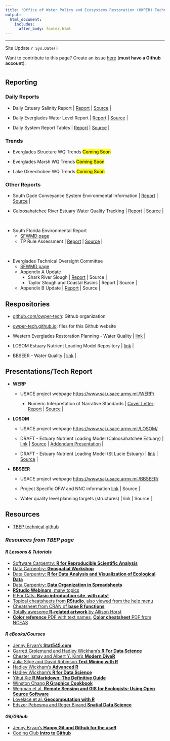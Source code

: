 ```yaml
---
title: "Office of Water Policy and Ecosystems Restoration (OWPER) Technical Github Webpage <img src='dep_logo.png' align='right' height = '100'/>"
output: 
  html_document:
    includes:
      after_body: footer.html
---
```


***

Site Update `r Sys.Date()`

Want to contribute to this page? Create an issue [here](https://github.com/owper-tech/owper-tech.github.io/issues/new/choose) (**must have a Github account**). 

# {.tabset}

## Reporting

### Daily Reports

- Daily Estuary Salinity Report | [Report](http://publicfiles.dep.state.fl.us/owp/SalinityReports/SalinityUpdate.html){target="_blank"} | [Source](https://github.com/owper-tech/owper-EstuarySalinityUpdate){target="_blank"} |

- Daily Everglades Water Level Report | [Report](http://publicfiles.dep.state.fl.us/owp/SalinityReports/WaterLevelUpdate.html){target="_blank"} | [Source](https://github.com/owper-tech/owper-WaterLevelUpdate){target="_blank"} |
    
- Daily System Report Tables | [Report](http://publicfiles.dep.state.fl.us/owp/SalinityReports/DailySystemReport_Table.html){target="_blank"} | [Source](https://github.com/owper-tech/owper-SystemReport){target="_blank"} |


### Trends

- Everglades Structure WQ Trends <mark>Coming Soon</mark>

- Everglades Marsh WQ Trends <mark>Coming Soon</markr>

- Lake Okeechobee WQ Trends <mark>Coming Soon</mark>



### Other Reports 

- South Dade Conveyance System Environmental Information | [Report](https://owper-tech.github.io/SouthDade_WQ/){target="_blank"} | [Source](https://github.com/owper-tech/SouthDade_WQ){target="_blank"} |

- Caloosahatchee River Estuary Water Quality Tracking | [Report](https://owper-tech.github.io/CREWQ_tracking/){target="_blank"} | [Source](https://github.com/owper-tech/CREWQ_tracking){target="_blank"} |

<br>

- South Florida Environmental Report
    - [SFWMD page](https://www.sfwmd.gov/science-data/scientific-publications-sfer){target="_blank"}
    - TP Rule Assessment | [Report](https://owper-tech.github.io/EvergladesTPRule/){target="_blank"} | [Source](https://github.com/owper-tech/EvergladesTPRule){target="_blank"} |

<br>

- Everglades Technical Oversight Committee
    - [SFWMD page](https://www.sfwmd.gov/our-work/toc){target="_blank"}
    - Appendix A Update 
        - Shark River Slough | [Report](https://owper-tech.github.io/reports/SRSUpdate.html){target="_blank"} | Source |
        - Taylor Slough and Coastal Basins | Report | Source |
    - Appendix B Update | [Report](https://owper-tech.github.io/reports/LNWRUpdate.html){target="_blank"} | Source |
    
## Respositories

 - [github.com/owper-tech](https://github.com/owper-tech/){target="_blank"}: Github organization
 
 - [owper-tech.github.io](https://github.com/owper-tech/owper-tech.github.io){target="_blank"}: files for this Github website
 
 - Western Everglades Restoration Planning - Water Quality | [link](https://github.com/SwampThingPaul/WERP_WQ){target="_blank"} |
 
 - LOSOM Estuary Nutrient Loading Model Repository | [link](https://github.com/SwampThingPaul/LOSOM_ENLM){target="_blank"} |
 
 - BBSEER - Water Quality | [link](https://github.com/SwampThingPaul/BBSEER_WQ){target="_blank"} |

## Presentations/Tech Report

- **WERP**

  - USACE project webpage [https://www.saj.usace.army.mil/WERP/](https://www.saj.usace.army.mil/WERP/){target="_blank"}
    
    - Numeric Interpretation of Narrative Standards | [Cover Letter](./docs/WERP/FDEP WERP WQ WhitePaper Transmittal Letter FINAL 071117.pdf){target="_blank"}; [Report](./docs/WERP/FDEP WERP WQ WhitePaper_FINAL 071117.pdf){target="_blank"} | [Source](https://github.com/SwampThingPaul/WERP_WQ){target="_blank"} |

- **LOSOM**

  * USACE project webpage [https://www.saj.usace.army.mil/LOSOM/](https://www.saj.usace.army.mil/LOSOM/){target="_blank"}

  * DRAFT - Estuary Nutrient Loading Model (Caloosahatchee Estuary) | [link](https://owper-tech.github.io/slides/LOSOM/ENLM/Julian_LOSOM_ENLM#1){target="_blank"} | [Source](https://github.com/SwampThingPaul/LOSOM_ENLM){target="_blank"} | [Addendum Presentation](https://owper-tech.github.io/slides/LOSOM/ENLM/Julian_LOSOM_CRE_ENLM_ad1#1){target="_blank"} | 
    
  * DRAFT - Estuary Nutrient Loading Model (St Lucie Estuary) | [link](https://owper-tech.github.io/slides/LOSOM/ENLM/Julian_LOSOM_SLE_ENLM#1){target="_blank"} | [Source](https://github.com/SwampThingPaul/LOSOM_ENLM){target="_blank"} |


- **BBSEER**

  * USACE project webpage [https://www.saj.usace.army.mil/BBSEER/](https://www.saj.usace.army.mil/BBSEER/){target="_blank"}
  
  * Project Specific OFW and NNC information [link](https://swampthingecology.org/slides/BBSEER/BBSEER_OFW_map.html){target="_blank"} | Source |
    
  * Water quality level planning targets (structures) | link | Source |
    
<!-- https://owper-tech.github.io/slides/BBSEER/BBSEER_WQPlanTarget#1 -->
    
## Resources

* [TBEP technical github](https://tbep-tech.github.io/){target="_blank"}

### *Resources from TBEP page*

#### *R Lessons & Tutorials*

* [Software Carpentry: **R for Reproducible Scientific Analysis**](http://data-lessons.github.io/gapminder-R/){target="_blank"}
* [Data Carpentry: **Geospatial Workshop**](https://datacarpentry.org/geospatial-workshop/){target="_blank"}
* [Data Carpentry: **R for Data Analysis and Visualization of Ecological Data**](http://www.datacarpentry.org/R-ecology-lesson/){target="_blank"}
* [Data Carpentry: **Data Organization in Spreadsheets**](http://www.datacarpentry.org/spreadsheet-ecology-lesson/){target="_blank"}
* [**RStudio Webinars**, many topics](https://www.rstudio.com/resources/webinars/){target="_blank"}
* [R For Cats: **Basic introduction site, with cats!**](http://rforcats.net/){target="_blank"}
* [Topical cheatsheets from **RStudio**, also viewed from the help menu](http://www.rstudio.com/resources/cheatsheets/){target="_blank"}
* [Cheatsheet from CRAN of **base R functions**](http://cran.r-project.org/doc/contrib/Short-refcard.pdf){target="_blank"} 
* [Totally awesome **R-related artwork** by Allison Horst](https://github.com/allisonhorst/stats-illustrations){target="_blank"}
* [**Color reference** PDF with text names](http://www.stat.columbia.edu/~tzheng/files/Rcolor.pdf){target="_blank"}, [**Color cheatsheet** PDF from NCEAS](https://www.nceas.ucsb.edu/sites/default/files/2020-04/colorPaletteCheatsheet.pdf){target="_blank"}

#### *R eBooks/Courses*

* [Jenny Bryan's **Stat545.com**](http://stat545.com/){target="_blank"}
* [Garrett Grolemund and Hadley Wickham's **R For Data Science**](http://r4ds.had.co.nz/){target="_blank"}
* [Chester Ismay and Albert Y. Kim's **Modern DiveR**](https://ismayc.github.io/moderndiver-book/){target="_blank"}
* [Julia Silge and David Robinson **Text Mining with R**](http://tidytextmining.com/){target="_blank"}
* [Hadley Wickham's **Advanced R**](http://adv-r.had.co.nz/){target="_blank"}
* [Hadley Wickham's **R for Data Science**](https://r4ds.had.co.nz){target="_blank"}
* [Yihui Xie **R Markdown: The Definitive Guide**](https://bookdown.org/yihui/rmarkdown/){target="_blank"}
* [Winston Chang **R Graphics Cookbook**](http://www.cookbook-r.com/){target="_blank"}
* [Wegman et al. **Remote Sensing and GIS for Ecologists: Using Open Source Software**](http://book.ecosens.org/RSEbook/){target="_blank"}
* [Lovelace et al. **Geocomputation with R**](https://geocompr.robinlovelace.net/){target="_blank"}
* [Edszer Pebesma and Roger Bivand **Spatial Data Science**](https://keen-swartz-3146c4.netlify.app/index.html){target="_blank"}

#### *Git/Github* 

* [Jenny Bryan's **Happy Git and Github for the useR**](http://happygitwithr.com/){target="_blank"}
* [Coding Club **Intro to Github**](https://ourcodingclub.github.io/2017/02/27/git.html){target="_blank"}